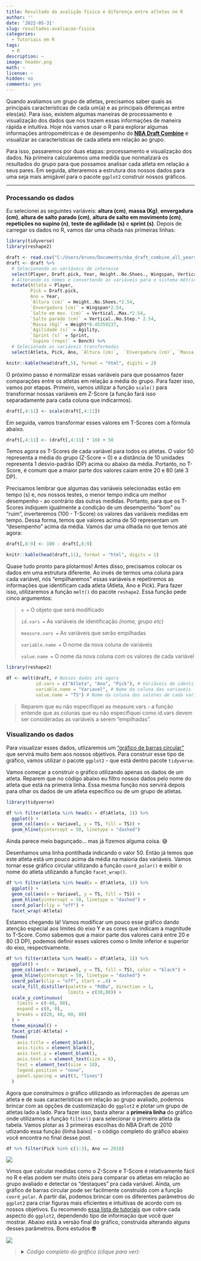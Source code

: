 ```yaml
---
title: Resultado da avalição física e diferença entre atletas no R
author: ''
date: '2022-05-31'
slug: resultados-avaliacao-fisica
categories:
  - Tutoriais em R
tags:
  - R
description: ~
image: header.png
math: ~
license: ~
hidden: no
comments: yes
---
```




Quando avaliamos um grupo de atletas, precisamos saber quais as principais características de cada um(a) e as principais diferenças entre eles(as). Para isso, existem algumas maneiras de processamento e visualização dos dados que nos trazem essas informações de maneira rápida e intuitiva. Hoje nós vamos usar o R para explorar algumas informações antropométricas e de desempenho do [**NBA Draft Combine**](https://www.nba.com/stats/draft/combine/) e visualizar as características de cada atleta em relação ao grupo.

Para isso, passaremos por duas etapas: processamento e visualização dos dados. Na primeira calcularemos uma medida que normalizará os resultados do grupo para que possamos analisar cada atleta em relação a seus pares. Em seguida, alteraremos a estrutura dos nossos dados para uma seja mais amigável para o pacote `ggplot2` construir nossos gráficos.

------------------------------------------------------------------------

### Processando os dados

Eu selecionei as seguintes variáveis: **altura (cm)**, **massa (Kg)**, **envergadura (cm)**, **altura de salto parado (cm)**, **altura de salto em movimento (cm)**, **repetições no supino (n)**, **teste de agilidade (s)** e **sprint (s)**. Depois de carregar os dados no R, vamos dar uma olhada nas primeiras linhas:

```r

library(tidyverse)
library(reshape2)

draft <- read.csv("C:/Users/bruno/Documents/nba_draft_combine_all_years.csv")
draft <- draft %>%
  # Selecionando as variáveis de interesse
  select(Player, Draft.pick, Year, Height..No.Shoes., Wingspan, Vertical..Max., Vertical..No.Step., Weight, Bench, Agility, Sprint) %>%
  # Alterando os nomes e convertendo as variáveis para o sistema métrico
  mutate(Atleta = Player,
         Pick = Draft.pick,
         Ano = Year,
         `Altura (cm)` = Height..No.Shoes.*2.54,
         `Envergadura (cm)` = Wingspan*2.54,
         `Salto em mov. (cm)` = Vertical..Max.*2.54,
         `Salto parado (cm)` = Vertical..No.Step.* 2.54,
         `Massa (Kg)` = Weight*0.45359237,
         `Agilidade (s)` = Agility,
         `Sprint (s)` = Sprint,
         `Supino (reps)` = Bench) %>%
  # Selecionado as variáveis transformadas
  select(Atleta, Pick, Ano, `Altura (cm)`,  `Envergadura (cm)`, `Massa (Kg)`, `Supino (reps)`, `Agilidade (s)`,  `Sprint (s)`, `Salto em mov. (cm)`, `Salto parado (cm)`)
```

```r
knitr::kable(head(draft,5), format = "html", digits = 2)
```

O próximo passo é normalizar essas variáveis para que possamos fazer comparações entre os atletas em relação a média do grupo. Para fazer isso, vamos por etapas. Primeiro, vamos utilizar a função `scale()` para transformar nossas variáveis em Z-Score (a função fará isso separadamente para cada coluna que indicarmos).

```r
draft[,4:11] <- scale(draft[,4:11])
```

Em seguida, vamos transformar esses valores em T-Scores com a fórmula abaixo.

```r
draft[,4:11] <- (draft[,4:11] * 10) + 50
```

Temos agora os T-Scores de cada variável para todos os atletas. O valor 50 representa a média do grupo (Z-Score = 0) e a distância de 10 unidades representa 1 desvio-padrão (DP) acima ou abaixo da média. Portanto, no T-Score, é comum que a maior parte dos valores caiam entre 20 e 80 (até 3 DP).

Precisamos lembrar que algumas das variáveis selecionadas estão em tempo (s) e, nos nossos testes, o menor tempo indica um melhor desempenho - ao contrário das outras medidas. Portanto, para que os T-Scores indiquem igualmente a condição de um desempenho "bom" ou "ruim", inverteremos (100 - T-Score) os valores das variáveis medidas em tempo. Dessa forma, temos que valores acima de 50 representam um "desempenho" acima da média. Vamos dar uma olhada no que temos até agora:

```r
draft[,8:9] <- 100 - draft[,8:9]
```

```r
knitr::kable(head(draft,11), format = "html", digits = 1)
```

Quase tudo pronto para plotarmos! Antes disso, precisamos colocar os dados em uma estrutura diferente. Ao invés de termos uma coluna para cada variável, nós "empilharemos" essas variáveis e repetiremos as informações que identificam cada atleta (Atleta, Ano e Pick). Para fazer isso, utilizaremos a função `melt()` do pacote `reshape2`. Essa função pede cinco argumentos:

> `x =` O objeto que será modificado
>
> `id.vars =` As variáveis de identificação *(nome, grupo etc)*
>
> `measure.vars =` As variáveis que serão empilhadas
>
> `variable.name =` O nome da nova coluna de variáveis
>
> `value.name =` O nome da nova coluna com os valores de cada variável

```r
library(reshape2)

df <- melt(draft, # Nossos dados até agora
           id.vars = c("Atleta", "Ano", "Pick"), # Variáveis de identificação
           variable.name = "Variavel", # Nome da coluna das variaveis
           value.name = "TS") # Nome da coluna dos valores de cada variavel
```

> Reparem que eu não especifiquei as measure.vars - a função entende que as colunas que eu não especifiquei como id.vars devem ser consideradas as variáveis a serem "empilhadas".

### Visualizando os dados

Para visualizar esses dados, utlizaremos um ["gráfico de barras circular"](https://r-graph-gallery.com/web-circular-barplot-with-R-and-ggplot2.html) que servirá muito bem aos nossos objetivos. Para construir esse tipo de gráfico, vamos utilizar o pacote `ggplot2` - que está dentro pacote `tidyverse`.

Vamos começar a construir o gráfico utilizando apenas os dados de um atleta. Reparem que no código abaixo eu filtro nossos dados pelo nome do atleta que está na primeira linha. Essa mesma função nos servirá depois para olhar os dados de um atleta específico ou de um grupo de atletas.

```r
library(tidyverse)

df %>% filter(Atleta %in% head(x = df$Atleta, 1)) %>%
  ggplot() +
  geom_col(aes(x = Variavel, y = TS, fill = TS)) +
  geom_hline(yintercept = 50, linetype = "dashed")
```

Ainda parece meio bagunçado... mas já fizemos alguma coisa. 😅

Desenhamos uma linha pontilhada indicando o valor 50. Então já temos que este atleta está um pouco acima da média na maioria das variáveis. Vamos tornar esse gráfico circular utilizando a função `coord_polar()` e exibir o nome do atleta utilizando a função `facet_wrap()`.

```r

df %>% filter(Atleta %in% head(x = df$Atleta, 1)) %>%
  ggplot() +
  geom_col(aes(x = Variavel, y = TS, fill = TS)) +
  geom_hline(yintercept = 50, linetype = "dashed") +
  coord_polar(clip = "off") +
  facet_wrap(~Atleta)
```

Estamos chegando lá! Vamos modificar um pouco esse gráfico dando atenção especial aos limites do eixo Y e as cores que indicam a magnitude to T-Score. Como sabemos que a maior parte dos valores cairá entre 20 e 80 (3 DP), podemos definir esses valores como o limite inferior e superior do eixo, respectivamente.

```r
df %>% filter(Atleta %in% head(x = df$Atleta, 1)) %>%
  ggplot() +
  geom_col(aes(x = Variavel, y = TS, fill = TS), color = "black") +
  geom_hline(yintercept = 50, linetype = "dashed") +
  coord_polar(clip = "off", start = .4) +
  scale_fill_distiller(palette = "RdBu", direction = 1,
                       limits = c(30,80)) +
  scale_y_continuous(
    limits = c(-40, 80),
    expand = c(0, 0),
    breaks = c(20, 40, 60, 80)
  ) + 
  theme_minimal() +
  facet_grid(~Atleta) +
  theme(
    axis.title = element_blank(),
    axis.ticks = element_blank(),
    axis.text.y = element_blank(),
    axis.text.x = element_text(size = 8),
    text = element_text(size = 18),
    legend.position = "none",
    panel.spacing = unit(3, "lines")
  )
```

Agora que construímos o gráfico utilizando as informações de apenas um atleta e de suas características em relação ao grupo avaliado, podemos brincar com as opções de customização do `ggplot2` e plotar um grupo de atletas lado a lado. Para fazer isso, basta alterar a **primeira linha** do gráfico onde utilizamos a função `filter()` para selecionar o primeiro atleta da tabela. Vamos plotar as 3 primeiras escolhas do NBA Draft de 2010 utlizando essa função (linha baixo) - o código completo do gráfico abaixo você encontra no final desse post.

```r
df %>% filter(Pick %in% c(1:3), Ano == 2010)
```

![](plot2.png)

Vimos que calcular medidas como o Z-Score e T-Score é relativamente fácil no R e elas podem ser muito úteis para comparar os atletas em relação ao grupo avaliado e detectar os "destaques" pra cada variável. Ainda, um gráfico de barras circular pode ser facilmente construído com a função `coord_polar`. A partir daí, podemos brincar com os diferentes parâmetros do `ggplot2` para criar figuras mais eficientes e intuitivas de acordo com os nossos objetivos. Eu recomendo [essa lista de tutoriais](http://r-statistics.co/Top50-Ggplot2-Visualizations-MasterList-R-Code.html) que cobre cada aspecto do `ggplot2`, dependendo tipo de informação que você quer mostrar. Abaixo está a versão final do gráfico, construída alterando alguns desses parâmetros. Bons estudos **🤓**

![](plot.png)

> <details><summary> *Código completo do gráfico (clique para ver):* </summary>
>
> ```{r}
> library(forcats)
>
> pick.labs = c("Pick #1", "Pick #2", "Pick #3")
> names(pick.labs) <- c(1,2,3)
>
> df %>% filter(Pick %in% c(1:3), Ano == 2010) %>%
>   ggplot() +
>   geom_col(aes(x = Variavel, y = TS, fill = TS), color = "black") +
>   geom_hline(yintercept = 50, linetype = "dashed") +
>   coord_polar(clip = "off", start = .4) +
>   
>   
>   scale_fill_distiller(palette = "RdBu", direction = 1,
>                        limits = c(30,70),
>                        labels = c("Abaixo da média", " ", " ", " ", "Acima da média")) +
>   scale_y_continuous(
>     limits = c(-40, 80),
>     expand = c(0, 0),
>     breaks = c(20, 40, 60, 80)) + 
>   
>   scale_x_discrete(labels=c("Envergadura (cm)" = "Env. (cm)", 
>                             "Salto em mov. (cm)" = "Salto em \n mov. (cm)",
>                             "Salto parado (cm)" = "Salto\nparado(cm)")) +
>   
>   theme_minimal() +
>   
>   facet_wrap(~fct_relevel(Atleta, 'John Wall', 'Evan Turner', 'Derrick Favors') + Pick, 
>              nrow = 1, labeller = labeller(Pick = pick.labs)) +
>   
>   guides(fill=guide_legend(
>     label.position = 'bottom', 
>     title.position = 'top',
>     keywidth=.7,
>     label.theme = element_text(size = 8, color = "black"),
>     title.theme = element_blank(),
>     keyheight= .10,
>     default.unit="inch", 
>     title.hjust = .5,
>     title.vjust = 0,
>     label.vjust = 3,
>     nrow = 1)) +
>
>   theme(
>     # Removendo os títulos e textos dos eixos
>     axis.title = element_blank(),
>     axis.ticks = element_blank(),
>     axis.text.y = element_blank(),
>     axis.text.x = element_text(size = 6, face = "bold", color = "black", vjust = 2),
>     text = element_text(size = 16),
>     legend.position = "bottom",
>     panel.spacing = unit(3, "lines"),
>     legend.spacing.x = unit(0, 'cm'),
>     plot.background = element_rect(fill = "white", color = "white"),
>     strip.text = element_text(size = 12, vjust = 3, face = "bold"),
>   )
> ```
>
> </details>

